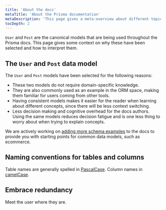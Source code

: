```yaml
---
title: 'About the docs'
metaTitle: 'About the Prisma documentation'
metaDescription: 'This page gives a meta-overview about different topics that are relevant to better understand and navigate the Prisma documentation.'
tocDepth: 2
---
```


<TopBlock>

`User` and `Post` are the canonical models that are being used throughout the Prisma docs. This page gives some context on why these have been selected and how to interpret them.

</TopBlock>

## The `User` and `Post` data model

The `User` and `Post` models have been selected for the following reasons:

- These two models do not require domain-specific knowledge.
- They are also commonly used as an example in the ORM space, making them familiar for users coming from other tools.
- Having consistent models makes it easier for the reader when learning about different concepts, since there will be less context switching.
- Less decision making and cognitive overhead for the docs authors. Using the same models reduces decision fatigue and is one less thing to worry about when trying to explain concepts.

We are actively working on [adding more schema examples](https://github.com/prisma/docs/issues/1626) to the docs to provide you with starting points for common data models, such as ecommerce.

## Naming conventions for tables and columns

Table names are generally spelled in [PascalCase](https://en.wikipedia.org/wiki/Camel_case). Column names in [camelCase](https://en.wikipedia.org/wiki/Camel_case).

## Embrace redundancy

Meet the user where they are.

